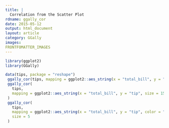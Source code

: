 ```yaml
---
title: |
  Correlation from the Scatter Plot
rdname: ggally_cor
date: 2015-05-12
output: html_document
layout: article
category: GGally
images:
FRONTFOMATTER_IMAGES
---
```


```r
library(ggplot2)
library(GGally)
```

```r

data(tips, package = "reshape")
 ggally_cor(tips, mapping = ggplot2::aes_string(x = "total_bill", y = "tip"))
 ggally_cor(
   tips,
   mapping = ggplot2::aes_string(x = "total_bill", y = "tip", size = 15, colour = "red")
 )
 ggally_cor(
   tips,
   mapping = ggplot2::aes_string(x = "total_bill", y = "tip", color = "sex"),
   size = 5
 )



```